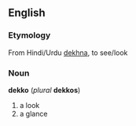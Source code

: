 ==English==
===Etymology===
From Hindi/Urdu [[dekhna]], to see/look

===Noun===
'''dekko''' (''plural'' '''dekkos''')

# a look
# a glance